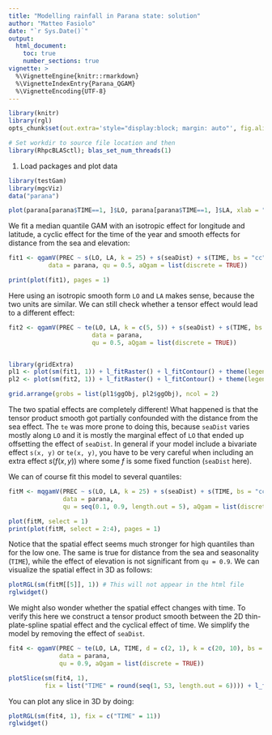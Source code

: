 ```yaml
---
title: "Modelling rainfall in Parana state: solution"
author: "Matteo Fasiolo"
date: "`r Sys.Date()`"
output: 
  html_document:
    toc: true
    number_sections: true
vignette: >
  %\VignetteEngine{knitr::rmarkdown}
  %\VignetteIndexEntry{Parana_QGAM}
  %\VignetteEncoding{UTF-8}
---
```


```r
library(knitr)
library(rgl)
opts_chunk$set(out.extra='style="display:block; margin: auto"', fig.align="center", tidy=FALSE)
```

```r
# Set workdir to source file location and then
library(RhpcBLASctl); blas_set_num_threads(1)
```

1) Load packages and plot data
```r
library(testGam)
library(mgcViz)
data("parana")

plot(parana[parana$TIME==1, ]$LO, parana[parana$TIME==1, ]$LA, xlab = "LO", ylab = "LA") 
```

We fit a median quantile GAM with an isotropic effect for longitude and latitude, a cyclic effect for the time of the year and smooth effects for distance from the sea and elevation:
```r
fit1 <- qgamV(PREC ~ s(LO, LA, k = 25) + s(seaDist) + s(TIME, bs = "cc") + s(EL), 
           data = parana, qu = 0.5, aQgam = list(discrete = TRUE))

print(plot(fit1), pages = 1)
```

Here using an isotropic smooth form `LO` and `LA` makes sense, because the two units are similar. We can still
check whether a tensor effect would lead to a different effect:
```r
fit2 <- qgamV(PREC ~ te(LO, LA, k = c(5, 5)) + s(seaDist) + s(TIME, bs = "cc") + s(EL),
                       data = parana,
                       qu = 0.5, aQgam = list(discrete = TRUE))


library(gridExtra)
pl1 <- plot(sm(fit1, 1)) + l_fitRaster() + l_fitContour() + theme(legend.position="bottom")
pl2 <- plot(sm(fit2, 1)) + l_fitRaster() + l_fitContour() + theme(legend.position="bottom")

grid.arrange(grobs = list(pl1$ggObj, pl2$ggObj), ncol = 2)
```
The two spatial effects are completely different! What happened is that the tensor product smooth got partially confounded with the distance from the sea effect. The `te` was more prone to doing this, because `seaDist` varies mostly along `LO` and it is mostly the marginal effect of `LO` that ended up offsetting the effect of `seaDist`.
In general if your model include a bivariate effect `s(x, y)` or `te(x, y)`, you have to be very careful when including an extra effect $s(f(x, y))$ where some $f$ is some fixed function (`seaDist` here).

We can of course fit this model to several quantiles:
```r
fitM <- mqgamV(PREC ~ s(LO, LA, k = 25) + s(seaDist) + s(TIME, bs = "cc") + s(EL),
               data = parana,
               qu = seq(0.1, 0.9, length.out = 5), aQgam = list(discrete = TRUE))

plot(fitM, select = 1)
print(plot(fitM, select = 2:4), pages = 1)
```
Notice that the spatial effect seems much stronger for high quantiles than for the low one. The same is true for distance from the sea and seasonality (`TIME`), while the effect of elevation is not significant from `qu = 0.9`.
We can visualize the spatial effect in 3D as follows:
```r
plotRGL(sm(fitM[[5]], 1)) # This will not appear in the html file
rglwidget()
```

We might also wonder whether the spatial effect changes with time. To verify this here we construct a tensor product smooth between the 2D thin-plate-spline spatial effect and the cyclical effect of time. We simplify the
model by removing the effect of `seaDist`.
```r
fit4 <- qgamV(PREC ~ te(LO, LA, TIME, d = c(2, 1), k = c(20, 10), bs = c("tp", "cc")) + s(EL),
              data = parana,
              qu = 0.9, aQgam = list(discrete = TRUE))

plotSlice(sm(fit4, 1),
          fix = list("TIME" = round(seq(1, 53, length.out = 6)))) + l_fitRaster()
```

You can plot any slice in 3D by doing:
```r
plotRGL(sm(fit4, 1), fix = c("TIME" = 11))
rglwidget()
```
